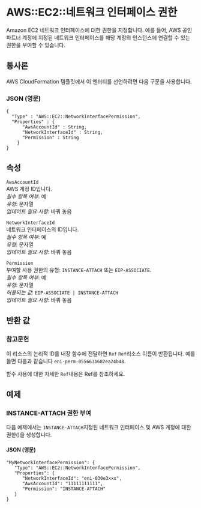 # AWS::EC2::네트워크 인터페이스 권한

Amazon EC2 네트워크 인터페이스에 대한 권한을 지정합니다. 예를 들어, AWS 공인 파트너 계정에 지정된 네트워크 인터페이스를 해당 계정의 인스턴스에 연결할 수 있는 권한을 부여할 수 있습니다.

## 통사론

AWS CloudFormation 템플릿에서 이 엔터티를 선언하려면 다음 구문을 사용합니다.

### JSON (영문)

```
{
  "Type" : "AWS::EC2::NetworkInterfacePermission",
  "Properties" : {
      "AwsAccountId" : String,
      "NetworkInterfaceId" : String,
      "Permission" : String
    }
}
```

## 속성

`AwsAccountId`  
AWS 계정 ID입니다.  
_필수 항목 여부_: 예  
_유형_: 문자열  
_업데이트 필요 사항_: 바꿔 놓음

`NetworkInterfaceId`  
네트워크 인터페이스의 ID입니다.  
_필수 항목 여부_: 예  
_유형_: 문자열  
_업데이트 필요 사항_: 바꿔 놓음

`Permission`  
부여할 사용 권한의 유형: `INSTANCE-ATTACH` 또는 `EIP-ASSOCIATE`.  
_필수 항목 여부_: 예  
_유형_: 문자열  
_허용되는 값_: `EIP-ASSOCIATE | INSTANCE-ATTACH`  
_업데이트 필요 사항_: 바꿔 놓음

## 반환 값

### 참고문헌

이 리소스의 논리적 ID를 내장 함수에 전달하면 `Ref` `Ref`리소스 이름이 반환됩니다. 예를 들면 다음과 같습니다 `eni-perm-055663b682ea24b48`.

함수 사용에 대한 자세한 `Ref`내용은 Ref를 참조하세요.

## 예제

### INSTANCE-ATTACH 권한 부여

다음 예제에서는 `INSTANCE-ATTACH`지정된 네트워크 인터페이스 및 AWS 계정에 대한 권한()을 생성합니다.

#### JSON (영문)

```
"MyNetworkInterfacePermission": {
   "Type": "AWS::EC2::NetworkInterfacePermission",
   "Properties": {
      "NetworkInterfaceId": "eni-030e3xxx",
      "AwsAccountId": "11111111111",
      "Permission": "INSTANCE-ATTACH"
   }
}
```
